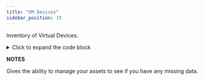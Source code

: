 ```yaml
---
title: "VM Devices"
sidebar_position: 19
---
```


Inventory of Virtual Devices.

<details>
  <summary>Click to expand the code block</summary>
```sql
select
     dc.device_fk
     ,dc.device_name
     ,dc.service_level
     ,dc.virtual_subtype
     ,dc.customer_department
     ,dc.all_cost_centers
     ,dc.total_cpus
     ,dc.core_per_cpu
     ,round((dc.ram_mb/1024)::numeric ,0)    ram_gb
     ,dc.remote_total_space_gb + dc.local_total_space_gb 
                                        total_space_gb
     ,dc.remote_total_space_gb
     ,dc.local_total_space_gb
     ,dc.disk_type   
     ,dc.os_name_ver
,dc2.device_name                   hypervisor
     ,dc2.building_address
     ,dc.all_ips
from view_dbb_compute_v2 dc
left join view_dbb_compute_v2 dc2
on dc2.virtual_host_device_fk  = dc.device_fk
where lower(dc.device_type) = 'virtual'
     and dc.is_network_device = 'No'
     and dc.is_container = 'No'
order by dc.device_name
```
</details>

**NOTES**

Gives the ability to manage your assets to see if you have any missing data.
